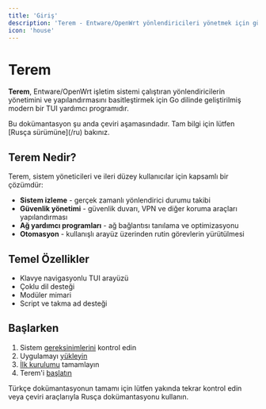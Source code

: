 ```yaml
---
title: 'Giriş'
description: 'Terem - Entware/OpenWrt yönlendiricileri yönetmek için güçlü bir yardımcı program'
icon: 'house'
---
```


# Terem

**Terem**, Entware/OpenWrt işletim sistemi çalıştıran yönlendiricilerin yönetimini ve yapılandırmasını basitleştirmek için Go dilinde geliştirilmiş modern bir TUI yardımcı programıdır.

<Info>
  Bu dokümantasyon şu anda çeviri aşamasındadır. Tam bilgi için lütfen [Rusça sürümüne](/ru) bakınız.
</Info>

## Terem Nedir?

Terem, sistem yöneticileri ve ileri düzey kullanıcılar için kapsamlı bir çözümdür:

- **Sistem izleme** - gerçek zamanlı yönlendirici durumu takibi
- **Güvenlik yönetimi** - güvenlik duvarı, VPN ve diğer koruma araçları yapılandırması
- **Ağ yardımcı programları** - ağ bağlantısı tanılama ve optimizasyonu
- **Otomasyon** - kullanışlı arayüz üzerinden rutin görevlerin yürütülmesi

## Temel Özellikler

- Klavye navigasyonlu TUI arayüzü
- Çoklu dil desteği
- Modüler mimari
- Script ve takma ad desteği

## Başlarken

1. Sistem [gereksinimlerini](/tr/about/requirements) kontrol edin
2. Uygulamayı [yükleyin](/tr/installation/install)
3. [İlk kurulumu](/tr/installation/initial-setup) tamamlayın
4. Terem'i [başlatın](/tr/installation/launch)

<Note>
  Türkçe dokümantasyonun tamamı için lütfen yakında tekrar kontrol edin veya çeviri araçlarıyla Rusça dokümantasyonu kullanın.
</Note>